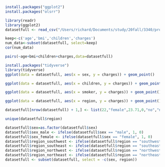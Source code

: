 ```r
install.packages("ggplot2")
install.packages("olsrr")
```

```r
library(readr)
library(ggplot2)
datasetfull <- read_csv("/Users/richard/Documents/study/20fall/3340/project/insurance.csv")
```
```r
keep<-c('age','bmi','children','charges')
num_data<-subset(datasetfull, select=keep)
cor(num_data)
```
```r
pairs(~age+bmi+children+charges,data=datasetfull)
```

```r
install.packages("tidyverse")
library(tidyverse)
ggplot(data = datasetfull, aes(x = sex, y = charges)) + geom_point()
```

```r
ggplot(data = datasetfull, aes(x = children, y = charges)) + geom_point()
```

```r
ggplot(data = datasetfull, aes(x = smoker, y = charges)) + geom_point()
```

```r
ggplot(data = datasetfull, aes(x = region, y = charges)) + geom_point()
```


```r
datasetfull[nrow(datasetfull) + 1,] <- list(22,"female",23.71,0,"no","northeast",5503.7768)
```

```r
unique(datasetfull$region)
```

```r
datasetfull$sex=as.factor(datasetfull$sex)
datasetfull$sex_male <- ifelse(datasetfull$sex == "male", 1, 0)
datasetfull$sex_female <- ifelse(datasetfull$sex == "female", 1, 0)
datasetfull$region_southwest <- ifelse(datasetfull$region == "southwest", 1, 0)
datasetfull$region_southeast <- ifelse(datasetfull$region == "southeast", 1, 0)
datasetfull$region_northwest <- ifelse(datasetfull$region == "northwest", 1, 0)
datasetfull$region_northeast <- ifelse(datasetfull$region == "northeast", 1, 0)
datasetfull <- subset(datasetfull, select = -c(sex, region))
```